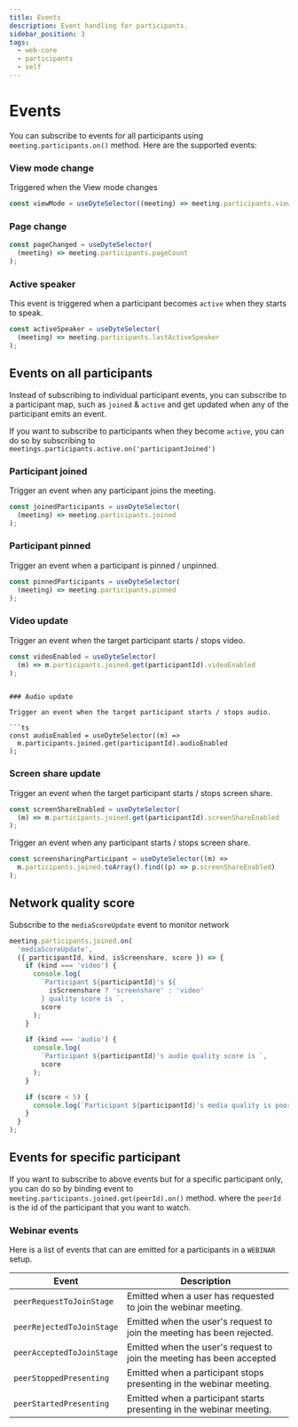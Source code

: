 ```yaml
---
title: Events
description: Event handling for participants.
sidebar_position: 3
tags:
  - web-core
  - participants
  - self
---
```


# Events

You can subscribe to events for all participants using
`meeting.participants.on()` method. Here are the supported events:

### View mode change

Triggered when the View mode changes

```ts
const viewMode = useDyteSelector((meeting) => meeting.participants.viewMode);
```

### Page change

```ts
const pageChanged = useDyteSelector(
  (meeting) => meeting.participants.pageCount
);
```

### Active speaker

This event is triggered when a participant becomes `active` when they starts to
speak.

```ts
const activeSpeaker = useDyteSelector(
  (meeting) => meeting.participants.lastActiveSpeaker
);
```

## Events on all participants

Instead of subscribing to individual participant events, you can subscribe to a
participant map, such as `joined` & `active` and get updated when any of the
participant emits an event.

If you want to subscribe to participants when they become `active`, you can do
so by subscribing to `meetings.participants.active.on('participantJoined')`

### Participant joined

Trigger an event when any participant joins the meeting.

```ts
const joinedParticipants = useDyteSelector(
  (meeting) => meeting.participants.joined
);
```

### Participant pinned

Trigger an event when a participant is pinned / unpinned.

```ts
const pinnedParticipants = useDyteSelector(
  (meeting) => meeting.participants.pinned
);
```

### Video update

Trigger an event when the target participant starts / stops video.

```ts
const videoEnabled = useDyteSelector(
  (m) => m.participants.joined.get(participantId).videoEnabled
);
```

````

### Audio update

Trigger an event when the target participant starts / stops audio.

```ts
const audioEnabled = useDyteSelector((m) =>
  m.participants.joined.get(participantId).audioEnabled
);
````

### Screen share update

Trigger an event when the target participant starts / stops screen share.

```ts
const screenShareEnabled = useDyteSelector(
  (m) => m.participants.joined.get(participantId).screenShareEnabled
);
```

Trigger an event when any participant starts / stops screen share.

```ts
const screensharingParticipant = useDyteSelector((m) =>
  m.participants.joined.toArray().find((p) => p.screenShareEnabled)
);
```

## Network quality score

Subscribe to the `mediaScoreUpdate` event to monitor network

```ts
meeting.participants.joined.on(
  'mediaScoreUpdate',
  ({ participantId, kind, isScreenshare, score }) => {
    if (kind === 'video') {
      console.log(
        `Participant ${participantId}'s ${
          isScreenshare ? 'screenshare' : 'video'
        } quality score is `,
        score
      );
    }

    if (kind === 'audio') {
      console.log(
        `Participant ${participantId}'s audio quality score is `,
        score
      );
    }

    if (score < 5) {
      console.log(`Participant ${participantId}'s media quality is poor`);
    }
  }
);
```

## Events for specific participant

If you want to subscribe to above events but for a specific participant only,
you can do so by binding event to `meeting.participants.joined.get(peerId).on()`
method. where the `peerId` is the id of the participant that you want to watch.

### Webinar events

Here is a list of events that can are emitted for a participants in a `WEBINAR`
setup.

| **Event**                 | **Description**                                                        |
| ------------------------- | ---------------------------------------------------------------------- |
| `peerRequestToJoinStage`  | Emitted when a user has requested to join the webinar meeting.         |
| `peerRejectedToJoinStage` | Emitted when the user's request to join the meeting has been rejected. |
| `peerAcceptedToJoinStage` | Emitted when the user's request to join the meeting has been accepted  |
| `peerStoppedPresenting`   | Emitted when a participant stops presenting in the webinar meeting.    |
| `peerStartedPresenting`   | Emitted when a participant starts presenting in the webinar meeting.   |

<head>
  <title>React Web Core Participant Events</title>
</head>
